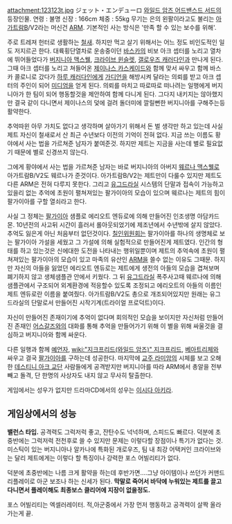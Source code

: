 attachment:123123t.jpg
ジェット・エンデューロ
[[와일드 암즈 어드밴스드 서드]]의 등장인물. 
연령 : 불명 신장 : 166cm 체중 : 55kg
무기는 은의 왼팔이라고도 불리는 [[아가트람]]B/V2라는 머신건 [[ARM]].
기본적인 사는 방식은 '만족 할 수 있는 보수를 위해'.

주로 트레져 헌터로 생활하는 [[철새]]. 하지만 먹고 살기 위해서는 어느 정도 비인도적인 일도 저지르곤 한다. 대륙횡단열차로 운송중이던 [[바스카]]의 비보 아크 셉터를 노리고 열차에 뛰어들었다가 [[버지니아 맥스웰]], [[크라이브 윈슬렛]], [[갤로우즈 캐러다인]]과 만나게 된다. 그때 아크 셉터를 노리고 쳐들어온 [[제이나스 카스케이드]]와 함께 맞서 싸우고 함께 바스카 콜로니로 갔다가 [[하루 캐러다인]]에게 [[가디언]]을 해방시켜 달라는 의뢰를 받고 아크 셉터의 주인이 되어 [[미디엄]]을 얻게 된다. 의뢰를 마치고 따로따로 떠나려는 일행에게 버지니아가 한 팀이 되어 행동할것을 제안하여 함께 다니게 된다. 그다지 내키지는 않아했지만 결국 같이 다니면서 제이나스의 덫에 걸려 돌더미에 깔릴뻔한 버지니아를 구해주는등 활약한다.

추억따윈 아무 가치도 없다고 생각하며 살아가기 위해서 돈 벌 생각만 하고 있는데 사실 제트 자신이 철새로서 산 최근 수년보다 이전의 기억이 전혀 없다. 지금 쓰는 이름도 황야에서 사는 법을 가르쳐준 남자가 붙여준것. 하지만 제트는 지금을 사는데 별로 필요없기 때문에 별로 신경쓰지 않는다.

그에게 황야에서 사는 법을 가르쳐준 남자는 바로 버지니아의 아버지 [[웨르나 맥스웰]]로 아가트람B/V2도 웨르나가 준것이다. 아가트람B/V2는 제트만이 다룰수 있지만 제트도 다른 ARM은 전혀 다루지 못한다. 그리고 [[유그드라실]] 시스템의 단말과 접속이 가능하고 있을리 없는 추억에 초원이 펼쳐져있는 팔가이아의 모습이 있으며 웨르나는 제트의 힘이 팔가이아를 구할 열쇠라고 한다.

사실 그 정체는 [[팔가이아]] 샘플로 에리오트 엔듀로에 의해 만들어진 인조생명 아담카드몬. 10년전의 사고뒤 시간이 흘러서 롤아웃되었기에 제조년에서 수년밖에 살지 않았다. 추억도 잃은게 아닌 처음부터 없던것이다.
[[칠인위원회]]는 팔가이아를 하나의 생명체로 보는 팔가이아 가설을 세웠고 그 가설에 의해 실험적으로 만들어진게 제트였다. 인간의 형태를 하고 있는것은 신에대한 도전을 나타내는 행위일뿐이며 제트의 추억속에 초원이 펼쳐져있는 팔가이아의 모습이 있고 마족의 유산인 [[ARM]]을 쓸수 없는 이유도 그때문.
하지만 자신의 아들을 잃었던 에리오트 엔듀로는 제트에게 생전의 아들의 모습을 겹쳐보며 폐기하지 않고 생체샘플관 안에서 키웠다. 그 뒤 [[유그드라실]] 폭주사고때 웨르나에 의해 샘플관에서 구조되어 외계환경에 적응할수 있도록 조정되고 에리오트의 아들의 이름인 제트 엔듀로란 이름을 붙여줬다. 아가트람B/V2도 총으로 개조되어있지만 원래는 유그드라실의 단말로서 만들어진 시작기계(트라이얼 프로덕트)이다.

자신이 만들어진 존재이기에 추억이 없다며 회의적인 모습을 보이지만 자신처럼 만들어진 존재인 [[어스갈즈]]와의 대화를 통해 추억을 만들어가기 위해 이 별을 위해 싸울것을 결심하고 버지니아와 함께 싸운다.

다른 일행과 함께 [[예언자]], [[wiki:"지크프리드(와일드 암즈)" 지크프리드]], [[베아트리체]]와 싸우고 결국 [[팔가이아]]를 구하는데 성공한다.
마지막에 [[교주 라미암]]의 시체를 보고 오해한 [[데스티니 아크 교단]] 사람들에게 공격받지만 버지니아를 따라 ARM에서 총알을 전부 빼고 돌격, 단 한명의 사상자도 내지 않고 무사히 탈출한다.

게임에서는 성우가 없지만 드라마CD에서의 성우는 [[이시다 아키라]].


== 게임상에서의 성능 ==
'''밸런스 타입.''' 공격력도 그럭저럭 좋고, 잔탄수도 넉넉하며, 스피드도 빠르다. 덕분에 초중반에는 그럭저럭 전천후로 쓸 수 있지만 문제는 이렇다할 장점이나 특기가 없다는 것. 미스틱이 있는 버지니아나 알카나에 특화된 개로우즈, 팀 내 최강 어택커인 크라이브와는 달리 제트에게는 이렇다 할 특징이나 강력한 포스 어빌리티가 없다.

덕분에 초중반에는 나름 크게 활약을 하는데 후반가면....그냥 아이템이나 쓰던가 커맨드 리플레이로 아군 보조나 하는 신세가 된다. '''막말로 죽어서 바닥에 누워있는 제트를 끌고다니면서 플레이해도 최종보스 클리어에 지장이 없을정도.'''

포스 어빌리티는 엑셀러레이터. 적,아군중에서 가장 먼저 행동하고 공격력이 살짝 올라가는게 끝.
